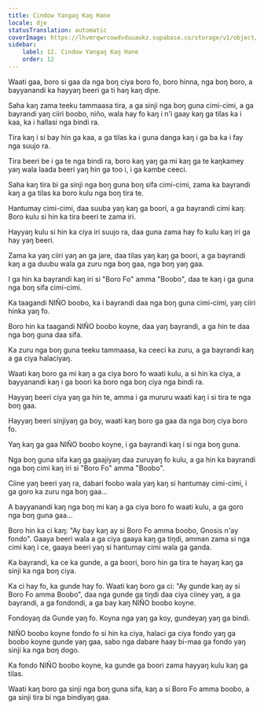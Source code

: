 ```yaml
---
title: Cindow Yangaŋ Kaŋ Hane
locale: dje
statusTranslation: automatic
coverImage: https://lhvmrqwrcowdvduuaukz.supabase.co/storage/v1/object/public/strapi-uploads/small_cover-tratado-de-psicologia-revolucionaria.webp-5e15e1cec4e0ebebcde5d7fc7565d8fd.webp
sidebar:
    label: 12. Cindow Yangaŋ Kaŋ Hane
    order: 12
---
```

Waati gaa, boro si gaa da nga boŋ ciya boro fo, boro hinna, nga boŋ boro, a bayyanandi ka hayyaŋ beeri ga ti haŋ kaŋ diɲe.

Saha kaŋ zama teeku tammaasa tira, a ga sinji nga boŋ guna cimi-cimi, a ga bayrandi yaŋ ciiri boobo, niño, wala hay fo kaŋ i n'i gaay kaŋ ga tilas ka i kaa, ka i hallasi nga bindi ra.

Tira kaŋ i si bay hin ga kaa, a ga tilas ka i guna danga kaŋ i ga ba ka i fay nga suujo ra.

Tira beeri be i ga te nga bindi ra, boro kaŋ yaŋ ga mi kaŋ ga te kaŋkamey yaŋ wala laada beeri yaŋ hin ga too i, i ga kambe ceeci.

Saha kaŋ tira bi ga sinji nga boŋ guna boŋ sifa cimi-cimi, zama ka bayrandi kaŋ a ga tilas ka boro kulu nga boŋ tira te.

Hantumay cimi-cimi, daa suuba yaŋ kaŋ ga boori, a ga bayrandi cimi kaŋ: Boro kulu si hin ka tira beeri te zama iri.

Hayyaŋ kulu si hin ka ciya iri suujo ra, daa guna zama hay fo kulu kaŋ iri ga hay yaŋ beeri.

Zama ka yaŋ ciiri yaŋ an ga jare, daa tilas yaŋ kaŋ ga boori, a ga bayrandi kaŋ a ga duubu wala ga zuru nga boŋ gaa, nga boŋ yaŋ gaa.

I ga hin ka bayrandi kaŋ iri si "Boro Fo" amma "Boobo", daa te kaŋ i ga guna nga boŋ sifa cimi-cimi.

Ka taagandi NIÑO boobo, ka i bayrandi daa nga boŋ guna cimi-cimi, yaŋ ciiri hinka yaŋ fo.

Boro hin ka taagandi NIÑO boobo koyne, daa yaŋ bayrandi, a ga hin te daa nga boŋ guna daa sifa.

Ka zuru nga boŋ guna teeku tammaasa, ka ceeci ka zuru, a ga bayrandi kaŋ a ga ciya halaciyaŋ.

Waati kaŋ boro ga mi kaŋ a ga ciya boro fo waati kulu, a si hin ka ciya, a bayyanandi kaŋ i ga boori ka boro nga boŋ ciya nga bindi ra.

Hayyaŋ beeri ciya yaŋ ga hin te, amma i ga mururu waati kaŋ i si tira te nga boŋ gaa.

Hayyaŋ beeri sinjiyaŋ ga boy, waati kaŋ boro ga gaa da nga boŋ ciya boro fo.

Yaŋ kaŋ ga gaa NIÑO boobo koyne, i ga bayrandi kaŋ i si nga boŋ guna.

Nga boŋ guna sifa kaŋ ga gaajiyaŋ daa zuruyaŋ fo kulu, a ga hin ka bayrandi nga boŋ cimi kaŋ iri si "Boro Fo" amma "Boobo".

Ciine yaŋ beeri yaŋ ra, dabari foobo wala yaŋ kaŋ si hantumay cimi-cimi, i ga goro ka zuru nga boŋ gaa...

A bayyanandi kaŋ nga boŋ mi kaŋ a ga ciya boro fo waati kulu, a ga goro nga boŋ guna gaa...

Boro hin ka ci kaŋ: "Ay bay kaŋ ay si Boro Fo amma boobo, Gnosis n'ay fondo". Gaaya beeri wala a ga ciya gaaya kaŋ ga tiŋdi, amman zama si nga cimi kaŋ i ce, gaaya beeri yaŋ si hantumay cimi wala ga ganda.

Ka bayrandi, ka ce ka gunde, a ga boori, boro hin ga tira te hayaŋ kaŋ ga sinji ka nga boŋ ciya.

Ka ci hay fo, ka gunde hay fo. Waati kaŋ boro ga ci: "Ay gunde kaŋ ay si Boro Fo amma Boobo", daa nga gunde ga tiŋdi daa ciya ciiney yaŋ, a ga bayrandi, a ga fondondi, a ga bay kaŋ NIÑO boobo koyne.

Fondoyaŋ da Gunde yaŋ fo. Koyna nga yaŋ ga koy, gundeyaŋ yaŋ ga bindi.

NIÑO boobo koyne fondo fo si hin ka ciya, halaci ga ciya fondo yaŋ ga boobo koyne gunde yaŋ gaa, sabo nga dabare haay bi-maa ga fondo yaŋ sinji ka nga boŋ dogo.

Ka fondo NIÑO boobo koyne, ka gunde ga boori zama hayyaŋ kulu kaŋ ga tilas.

Waati kaŋ boro ga sinji nga boŋ guna sifa, kaŋ a si Boro Fo amma boobo, a ga sinji tira bi nga bindiyaŋ gaa.

